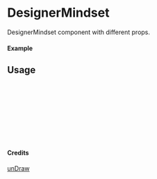 
<Meta of={DesignerMindset} title="unDraw/DesignerMindset" />

# DesignerMindset

DesignerMindset component with different props.

#### Example

<Canvas of={DesignerMindset.Primary} />

## Usage

```ts
import { DesignerMindset } from "yadl-ui";

const Example = () => {
  return (
      <DesignerMindset />
  );
};

export default Example;
```

#### Credits
[unDraw](https://undraw.co/illustrations)
